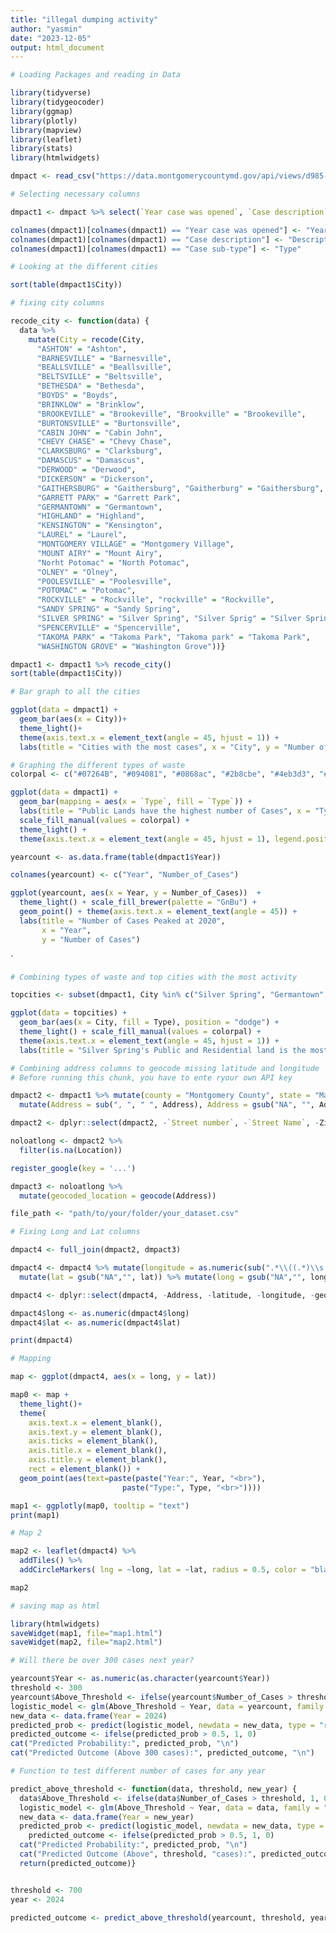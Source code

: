 ```yaml
---
title: "illegal dumping activity"
author: "yasmin"
date: "2023-12-05"
output: html_document
---
```


```r
# Loading Packages and reading in Data

library(tidyverse)
library(tidygeocoder)
library(ggmap)
library(plotly)
library(mapview)
library(leaflet)
library(stats)
library(htmlwidgets)

dmpact <- read_csv("https://data.montgomerycountymd.gov/api/views/d985-d2ak/rows.csv?accessType=DOWNLOAD")
```


```r
# Selecting necessary columns

dmpact1 <- dmpact %>% select(`Year case was opened`, `Case description`, `Case sub-type`, `Street number`, `Street Name`, City, Zip, Location)

colnames(dmpact1)[colnames(dmpact1) == "Year case was opened"] <- "Year"
colnames(dmpact1)[colnames(dmpact1) == "Case description"] <- "Description"
colnames(dmpact1)[colnames(dmpact1) == "Case sub-type"] <- "Type"

```


```r
# Looking at the different cities 

sort(table(dmpact1$City))
```


```r
# fixing city columns 

recode_city <- function(data) {
  data %>%
    mutate(City = recode(City,
      "ASHTON" = "Ashton",
      "BARNESVILLE" = "Barnesville",
      "BEALLSVILLE" = "Beallsville",
      "BELTSVILLE" = "Beltsville",
      "BETHESDA" = "Bethesda",
      "BOYDS" = "Boyds",
      "BRINKLOW" = "Brinklow",
      "BROOKEVILLE" = "Brookeville", "Brookville" = "Brookeville",
      "BURTONSVILLE" = "Burtonsville",
      "CABIN JOHN" = "Cabin John",
      "CHEVY CHASE" = "Chevy Chase",
      "CLARKSBURG" = "Clarksburg",
      "DAMASCUS" = "Damascus",
      "DERWOOD" = "Derwood",
      "DICKERSON" = "Dickerson",
      "GAITHERSBURG" = "Gaithersburg", "Gaitherburg" = "Gaithersburg",
      "GARRETT PARK" = "Garrett Park",
      "GERMANTOWN" = "Germantown",
      "HIGHLAND" = "Highland",
      "KENSINGTON" = "Kensington",
      "LAUREL" = "Laurel",
      "MONTGOMERY VILLAGE" = "Montgomery Village",
      "MOUNT AIRY" = "Mount Airy",
      "Norht Potomac" = "North Potomac",
      "OLNEY" = "Olney",
      "POOLESVILLE" = "Poolesville",
      "POTOMAC" = "Potomac",
      "ROCKVILLE" = "Rockville", "rockville" = "Rockville",
      "SANDY SPRING" = "Sandy Spring",
      "SILVER SPRING" = "Silver Spring", "Silver Sprig" = "Silver Spring", "Silver spring" = "Silver Spring",
      "SPENCERVILLE" = "Spencerville",
      "TAKOMA PARK" = "Takoma Park", "Takoma park" = "Takoma Park",
      "WASHINGTON GROVE" = "Washington Grove"))}

dmpact1 <- dmpact1 %>% recode_city()
sort(table(dmpact1$City))
```


```r
# Bar graph to all the cities

ggplot(data = dmpact1) + 
  geom_bar(aes(x = City))+ 
  theme_light()+
  theme(axis.text.x = element_text(angle = 45, hjust = 1)) + 
  labs(title = "Cities with the most cases", x = "City", y = "Number of Cases")

```


```r
# Graphing the different types of waste
colorpal <- c("#07264B", "#094081", "#0868ac", "#2b8cbe", "#4eb3d3", "#7bccc4", "#a8ddb5", "#ccebc5", "#e0f3db", "#f7fcf0")

ggplot(data = dmpact1) +
  geom_bar(mapping = aes(x = `Type`, fill = `Type`)) + 
  labs(title = "Public Lands have the highest number of Cases", x = "Types of Waste", y = "Number of Cases")+
  scale_fill_manual(values = colorpal) +  
  theme_light() +
  theme(axis.text.x = element_text(angle = 45, hjust = 1), legend.position = "none")


```


```r

yearcount <- as.data.frame(table(dmpact1$Year))

colnames(yearcount) <- c("Year", "Number_of_Cases")

ggplot(yearcount, aes(x = Year, y = Number_of_Cases))  + 
  theme_light() + scale_fill_brewer(palette = "GnBu") + 
  geom_point() + theme(axis.text.x = element_text(angle = 45)) + 
  labs(title = "Number of Cases Peaked at 2020",
       x = "Year",
       y = "Number of Cases")

```

`   
```r
# Combining types of waste and top cities with the most activity

topcities <- subset(dmpact1, City %in% c("Silver Spring", "Germantown", "Gaithersburg", "Rocville", "Bethesda", "Potomac"))

ggplot(data = topcities) + 
  geom_bar(aes(x = City, fill = Type), position = "dodge") + 
  theme_light() + scale_fill_manual(values = colorpal) +  
  theme(axis.text.x = element_text(angle = 45, hjust = 1)) + 
  labs(title = "Silver Spring's Public and Residential land is the most polluted ", x = "Top 5 Cities", y = "Number of Cases")

```


```r
# Combining address columns to geocode missing latitude and longitude 
# Before running this chunk, you have to ente ryour own API key 

dmpact2 <- dmpact1 %>% mutate(county = "Montgomery County", state = "Maryland", Address = paste(`Street number`, `Street Name`, City, county, state, Zip, sep = ", ")) %>%
  mutate(Address = sub(", ", " ", Address), Address = gsub("NA", "", Address))

dmpact2 <- dplyr::select(dmpact2, -`Street number`, -`Street Name`, -Zip, -county, -state)

noloatlong <- dmpact2 %>%
  filter(is.na(Location))

register_google(key = '...') 

dmpact3 <- noloatlong %>%
  mutate(geocoded_location = geocode(Address))

file_path <- "path/to/your/folder/your_dataset.csv"


```


```r
# Fixing Long and Lat columns 

dmpact4 <- full_join(dmpact2, dmpact3)

dmpact4 <- dmpact4 %>% mutate(longitude = as.numeric(sub(".*\\((.*)\\s.*", "\\1", dmpact4$Location)), latitude = as.numeric(sub(".*\\s(.*)\\)", "\\1", dmpact4$Location))) %>% mutate(lat = paste(latitude, geocoded_location$lat), long = paste(longitude, geocoded_location$lon)) %>%
  mutate(lat = gsub("NA","", lat)) %>% mutate(long = gsub("NA","", long))

dmpact4 <- dplyr::select(dmpact4, -Address, -latitude, -longitude, -geocoded_location, -Location, -Description)

dmpact4$long <- as.numeric(dmpact4$long)
dmpact4$lat <- as.numeric(dmpact4$lat)

print(dmpact4)

```


```r
# Mapping 

map <- ggplot(dmpact4, aes(x = long, y = lat)) 

map0 <- map + 
  theme_light()+ 
  theme(
    axis.text.x = element_blank(),
    axis.text.y = element_blank(),
    axis.ticks = element_blank(),
    axis.title.x = element_blank(),
    axis.title.y = element_blank(),
    rect = element_blank()) +
  geom_point(aes(text=paste(paste("Year:", Year, "<br>"),   
                         paste("Type:", Type, "<br>"))))

map1 <- ggplotly(map0, tooltip = "text") 
print(map1)

```


```r
# Map 2

map2 <- leaflet(dmpact4) %>%
  addTiles() %>%
  addCircleMarkers( lng = ~long, lat = ~lat, radius = 0.5, color = "black", popup = ~paste("Year: ", Year, "<br>Type: ", Type, "<br>City: ", City))

map2

```


```r
# saving map as html 

library(htmlwidgets)
saveWidget(map1, file="map1.html")
saveWidget(map2, file="map2.html")
```


```r
# Will there be over 300 cases next year?

yearcount$Year <- as.numeric(as.character(yearcount$Year))
threshold <- 300
yearcount$Above_Threshold <- ifelse(yearcount$Number_of_Cases > threshold, 1, 0)
logistic_model <- glm(Above_Threshold ~ Year, data = yearcount, family = "binomial")
new_data <- data.frame(Year = 2024)
predicted_prob <- predict(logistic_model, newdata = new_data, type = "response")
predicted_outcome <- ifelse(predicted_prob > 0.5, 1, 0)
cat("Predicted Probability:", predicted_prob, "\n")
cat("Predicted Outcome (Above 300 cases):", predicted_outcome, "\n")

```


```r
# Function to test different number of cases for any year 

predict_above_threshold <- function(data, threshold, new_year) {
  data$Above_Threshold <- ifelse(data$Number_of_Cases > threshold, 1, 0)
  logistic_model <- glm(Above_Threshold ~ Year, data = data, family = "binomial")
  new_data <- data.frame(Year = new_year)
  predicted_prob <- predict(logistic_model, newdata = new_data, type = "response")
    predicted_outcome <- ifelse(predicted_prob > 0.5, 1, 0)
  cat("Predicted Probability:", predicted_prob, "\n")
  cat("Predicted Outcome (Above", threshold, "cases):", predicted_outcome, "\n")
  return(predicted_outcome)}


threshold <- 700
year <- 2024

predicted_outcome <- predict_above_threshold(yearcount, threshold, year)
```


